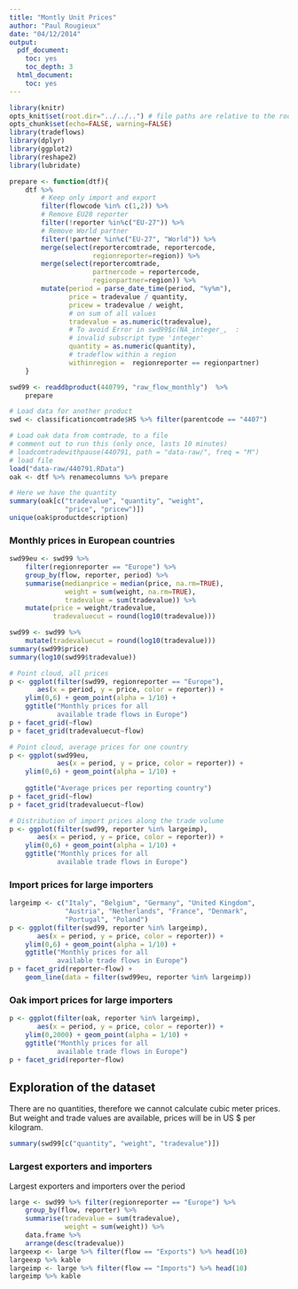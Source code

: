 ```yaml
---
title: "Montly Unit Prices"
author: "Paul Rougieux"
date: "04/12/2014"
output:
  pdf_document:
    toc: yes
    toc_depth: 3
  html_document:
    toc: yes
---
```



```r
library(knitr)
opts_knit$set(root.dir="../../..") # file paths are relative to the root of the project directory
opts_chunk$set(echo=FALSE, warning=FALSE)
library(tradeflows)
library(dplyr)
library(ggplot2)
library(reshape2)
library(lubridate)
``` 

```r
prepare <- function(dtf){
    dtf %>% 
        # Keep only import and export
        filter(flowcode %in% c(1,2)) %>%
        # Remove EU28 reporter
        filter(!reporter %in%c("EU-27")) %>%
        # Remove World partner
        filter(!partner %in%c("EU-27", "World")) %>%
        merge(select(reportercomtrade, reportercode,
                     regionreporter=region)) %>%
        merge(select(reportercomtrade, 
                     partnercode = reportercode,
                     regionpartner=region)) %>%
        mutate(period = parse_date_time(period, "%y%m"),
               price = tradevalue / quantity,
               pricew = tradevalue / weight,
               # on sum of all values
               tradevalue = as.numeric(tradevalue),
               # To avoid Error in swd99$c(NA_integer_,  : 
               # invalid subscript type 'integer'
               quantity = as.numeric(quantity),
               # tradeflow within a region 
               withinregion =  regionreporter == regionpartner)
    }

swd99 <- readdbproduct(440799, "raw_flow_monthly")  %>% 
    prepare
```

```r
# Load data for another product
swd <- classificationcomtrade$HS %>% filter(parentcode == "4407")

# Load oak data from comtrade, to a file
# comment out to run this (only once, lasts 10 minutes)
# loadcomtradewithpause(440791, path = "data-raw/", freq = "M")
# load file
load("data-raw/440791.RData")
oak <- dtf %>% renamecolumns %>% prepare

# Here we have the quantity
summary(oak[c("tradevalue", "quantity", "weight",
              "price", "pricew")])
unique(oak$productdescription)
```

### Monthly prices in European countries
```r
swd99eu <- swd99 %>% 
    filter(regionreporter == "Europe") %>%
    group_by(flow, reporter, period) %>% 
    summarise(medianprice = median(price, na.rm=TRUE),
              weight = sum(weight, na.rm=TRUE),
              tradevalue = sum(tradevalue)) %>%
    mutate(price = weight/tradevalue, 
           tradevaluecut = round(log10(tradevalue)))

swd99 <- swd99 %>% 
    mutate(tradevaluecut = round(log10(tradevalue)))
summary(swd99$price)
summary(log10(swd99$tradevalue))

# Point cloud, all prices
p <- ggplot(filter(swd99, regionreporter == "Europe"),
       aes(x = period, y = price, color = reporter)) +
    ylim(0,6) + geom_point(alpha = 1/10) +
    ggtitle("Monthly prices for all 
            available trade flows in Europe")
p + facet_grid(~flow)
p + facet_grid(tradevaluecut~flow)    

# Point cloud, average prices for one country
p <- ggplot(swd99eu,
            aes(x = period, y = price, color = reporter)) +
    ylim(0,6) + geom_point(alpha = 1/10) +
 
    ggtitle("Average prices per reporting country")
p + facet_grid(~flow) 
p + facet_grid(tradevaluecut~flow)

# Distribution of import prices along the trade volume
p <- ggplot(filter(swd99, reporter %in% largeimp),
       aes(x = period, y = price, color = reporter)) +
    ylim(0,6) + geom_point(alpha = 1/10) +
    ggtitle("Monthly prices for all 
            available trade flows in Europe")

```


### Import prices for large importers
```r
largeimp <- c("Italy", "Belgium", "Germany", "United Kingdom",
              "Austria", "Netherlands", "France", "Denmark",
              "Portugal", "Poland")
p <- ggplot(filter(swd99, reporter %in% largeimp),
       aes(x = period, y = price, color = reporter)) +
    ylim(0,6) + geom_point(alpha = 1/10) +
    ggtitle("Monthly prices for all 
            available trade flows in Europe")
p + facet_grid(reporter~flow) +
    geom_line(data = filter(swd99eu, reporter %in% largeimp))
```

### Oak import prices for large importers
```r
p <- ggplot(filter(oak, reporter %in% largeimp),
       aes(x = period, y = price, color = reporter)) +
    ylim(0,2000) + geom_point(alpha = 1/10) +
    ggtitle("Monthly prices for all 
            available trade flows in Europe")
p + facet_grid(reporter~flow) 
```

## Exploration of the dataset
There are no quantities, therefore we cannot calculate cubic meter prices. But weight and trade values are available, prices will be in US $ per kilogram. 
```r
summary(swd99[c("quantity", "weight", "tradevalue")])
```


### Largest exporters and importers
Largest exporters and importers over the period
```r
large <- swd99 %>% filter(regionreporter == "Europe") %>%
    group_by(flow, reporter) %>%
    summarise(tradevalue = sum(tradevalue),
              weight = sum(weight)) %>% 
    data.frame %>%
    arrange(desc(tradevalue))
largeexp <- large %>% filter(flow == "Exports") %>% head(10) 
largeexp %>% kable
largeimp <- large %>% filter(flow == "Imports") %>% head(10)
largeimp %>% kable
``` 


